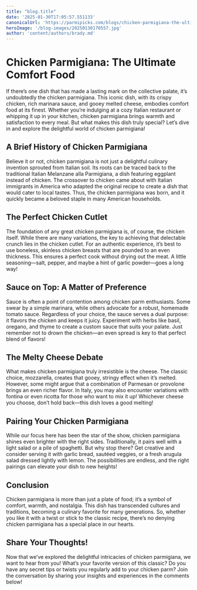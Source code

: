 ```yaml
---
title: "blog.title"
date: '2025-01-30T17:05:57.551133'
canonicalUrl: 'https://parmipicks.com/blogs/chicken-parmigiana-the-ultimate-comfort-food.md'
heroImage: '/blog-images/20250130170557.jpg'
author: 'content/authors/brady.md'
---
```


# Chicken Parmigiana: The Ultimate Comfort Food

If there’s one dish that has made a lasting mark on the collective palate, it’s undoubtedly the chicken parmigiana. This iconic dish, with its crispy chicken, rich marinara sauce, and gooey melted cheese, embodies comfort food at its finest. Whether you’re indulging at a cozy Italian restaurant or whipping it up in your kitchen, chicken parmigiana brings warmth and satisfaction to every meal. But what makes this dish truly special? Let’s dive in and explore the delightful world of chicken parmigiana!

## A Brief History of Chicken Parmigiana

Believe it or not, chicken parmigiana is not just a delightful culinary invention sprouted from Italian soil. Its roots can be traced back to the traditional Italian Melanzane alla Parmigiana, a dish featuring eggplant instead of chicken. The crossover to chicken came about with Italian immigrants in America who adapted the original recipe to create a dish that would cater to local tastes. Thus, the chicken parmigiana was born, and it quickly became a beloved staple in many American households.

## The Perfect Chicken Cutlet

The foundation of any great chicken parmigiana is, of course, the chicken itself. While there are many variations, the key to achieving that delectable crunch lies in the chicken cutlet. For an authentic experience, it’s best to use boneless, skinless chicken breasts that are pounded to an even thickness. This ensures a perfect cook without drying out the meat. A little seasoning—salt, pepper, and maybe a hint of garlic powder—goes a long way!

## Sauce on Top: A Matter of Preference

Sauce is often a point of contention among chicken parm enthusiasts. Some swear by a simple marinara, while others advocate for a robust, homemade tomato sauce. Regardless of your choice, the sauce serves a dual purpose: it flavors the chicken and keeps it juicy. Experiment with herbs like basil, oregano, and thyme to create a custom sauce that suits your palate. Just remember not to drown the chicken—an even spread is key to that perfect blend of flavors!

## The Melty Cheese Debate

What makes chicken parmigiana truly irresistible is the cheese. The classic choice, mozzarella, creates that gooey, stringy effect when it’s melted. However, some might argue that a combination of Parmesan or provolone brings an even richer flavor. In Italy, you may also encounter variations with fontina or even ricotta for those who want to mix it up! Whichever cheese you choose, don’t hold back—this dish loves a good melting!

## Pairing Your Chicken Parmigiana

While our focus here has been the star of the show, chicken parmigiana shines even brighter with the right sides. Traditionally, it pairs well with a light salad or a pile of spaghetti. But why stop there? Get creative and consider serving it with garlic bread, sautéed veggies, or a fresh arugula salad dressed lightly with lemon. The possibilities are endless, and the right pairings can elevate your dish to new heights!

## Conclusion

Chicken parmigiana is more than just a plate of food; it’s a symbol of comfort, warmth, and nostalgia. This dish has transcended cultures and traditions, becoming a culinary favorite for many generations. So, whether you like it with a twist or stick to the classic recipe, there’s no denying chicken parmigiana has a special place in our hearts.

## Share Your Thoughts!

Now that we’ve explored the delightful intricacies of chicken parmigiana, we want to hear from you! What’s your favorite version of this classic? Do you have any secret tips or twists you regularly add to your chicken parm? Join the conversation by sharing your insights and experiences in the comments below!
